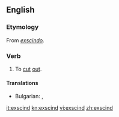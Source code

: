 ==English==

===Etymology===
From {{etyl|la}} ''[[exscindo]]''.

===Verb===
{{en-verb}}

# {{medicine|surgery}} To [[cut]] [[out]].

====Translations====
{{trans-top|To [[cut]] [[out]]}}
* Bulgarian: {{t+|bg|режа}}, {{t+|bg|изрязвам}}
{{trans-mid}}
{{trans-bottom}}

[[it:exscind]]
[[kn:exscind]]
[[vi:exscind]]
[[zh:exscind]]